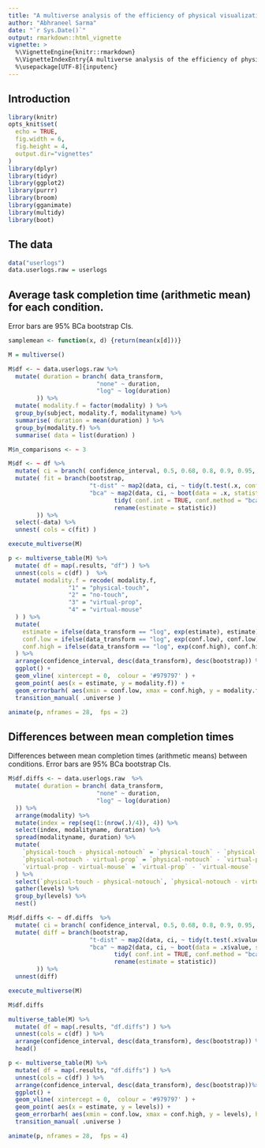```yaml
---
title: "A multiverse analysis of the efficiency of physical visualizations"
author: "Abhraneel Sarma"
date: "`r Sys.Date()`"
output: rmarkdown::html_vignette
vignette: >
  %\VignetteEngine{knitr::rmarkdown}
  %\VignetteIndexEntry{A multiverse analysis of the efficiency of physical visualizations}
  %\usepackage[UTF-8]{inputenc}
---
```


## Introduction
```r
library(knitr)
opts_knit$set(
  echo = TRUE,
  fig.width = 6, 
  fig.height = 4,
  output.dir="vignettes"
)
library(dplyr)
library(tidyr)
library(ggplot2)
library(purrr)
library(broom)
library(gganimate)
library(multidy)
library(boot)
```


## The data

```r
data("userlogs")
data.userlogs.raw = userlogs
```


## Average task completion time (arithmetic mean) for each condition. 
Error bars are 95% BCa bootstrap CIs.

```r
samplemean <- function(x, d) {return(mean(x[d]))}

M = multiverse()

M$df <- ~ data.userlogs.raw %>%
  mutate( duration = branch( data_transform, 
                         "none" ~ duration,
                         "log" ~ log(duration)
        )) %>% 
  mutate( modality.f = factor(modality) ) %>%
  group_by(subject, modality.f, modalityname) %>% 
  summarise( duration = mean(duration) ) %>%
  group_by(modality.f) %>%
  summarise( data = list(duration) )

M$n_comparisons <- ~ 3

M$df <- ~ df %>%
  mutate( ci = branch( confidence_interval, 0.5, 0.68, 0.8, 0.9, 0.95, 0.99, 0.999 )) %>%
  mutate( fit = branch(bootstrap,
                       "t-dist" ~ map2(data, ci, ~ tidy(t.test(.x, conf.level = .y)) ),
                       "bca" ~ map2(data, ci, ~ boot(data = .x, statistic = samplemean, R = 5000) %>%
                              tidy( conf.int = TRUE, conf.method = "bca", conf.level = .y) %>%
                              rename(estimate = statistic))
        )) %>%
  select(-data) %>%
  unnest( cols = c(fit) )
```


```r
execute_multiverse(M)
```


```r
p <- multiverse_table(M) %>%
  mutate( df = map(.results, "df") ) %>%
  unnest(cols = c(df) )  %>%
  mutate( modality.f = recode( modality.f, 
                 "1" = "physical-touch",
                 "2" = "no-touch",
                 "3" = "virtual-prop",
                 "4" = "virtual-mouse"
  ) ) %>%
  mutate( 
    estimate = ifelse(data_transform == "log", exp(estimate), estimate),
    conf.low = ifelse(data_transform == "log", exp(conf.low), conf.low),
    conf.high = ifelse(data_transform == "log", exp(conf.high), conf.high)
  ) %>%
  arrange(confidence_interval, desc(data_transform), desc(bootstrap)) %>%
  ggplot() + 
  geom_vline( xintercept = 0,  colour = '#979797' ) +
  geom_point( aes(x = estimate, y = modality.f)) +
  geom_errorbarh( aes(xmin = conf.low, xmax = conf.high, y = modality.f), height = 0)  +
  transition_manual( .universe )

animate(p, nframes = 28,  fps = 2)
```

## Differences between mean completion times 
Differences between mean completion times (arithmetic means) between conditions. Error bars are 95% BCa bootstrap CIs.

```r
M$df.diffs <- ~ data.userlogs.raw  %>%
  mutate( duration = branch( data_transform, 
                         "none" ~ duration,
                         "log" ~ log(duration)
  )) %>%
  arrange(modality) %>%
  mutate(index = rep(seq(1:(nrow(.)/4)), 4)) %>%
  select(index, modalityname, duration) %>%
  spread(modalityname, duration) %>%
  mutate(
    `physical-touch - physical-notouch` = `physical-touch` - `physical-notouch`,
    `physical-notouch - virtual-prop` = `physical-notouch` - `virtual-prop`,
    `virtual-prop - virtual-mouse` = `virtual-prop` - `virtual-mouse`
  ) %>%
  select(`physical-touch - physical-notouch`, `physical-notouch - virtual-prop`, `virtual-prop - virtual-mouse`) %>%
  gather(levels) %>%
  group_by(levels) %>%
  nest()

M$df.diffs <- ~ df.diffs  %>%
  mutate( ci = branch( confidence_interval, 0.5, 0.68, 0.8, 0.9, 0.95, 0.99, 0.999 )) %>%
  mutate( diff = branch(bootstrap,
                       "t-dist" ~ map2(data, ci, ~ tidy(t.test(.x$value, conf.level = .y)) ),
                       "bca" ~ map2(data, ci, ~ boot(data = .x$value, statistic = samplemean, R = 5000) %>%
                              tidy( conf.int = TRUE, conf.method = "bca", conf.level = .y) %>%
                              rename(estimate = statistic))
        )) %>%
  unnest(diff)
```

```r
execute_multiverse(M)
```

```r
M$df.diffs
```

```r
multiverse_table(M) %>%
  mutate( df = map(.results, "df.diffs") ) %>%
  unnest(cols = c(df) ) %>%
  arrange(confidence_interval, desc(data_transform), desc(bootstrap)) %>%
  head()
```


```r
p <- multiverse_table(M) %>%
  mutate( df = map(.results, "df.diffs") ) %>%
  unnest(cols = c(df) ) %>%
  arrange(confidence_interval, desc(data_transform), desc(bootstrap))%>%
  ggplot() + 
  geom_vline( xintercept = 0,  colour = '#979797' ) +
  geom_point( aes(x = estimate, y = levels)) +
  geom_errorbarh( aes(xmin = conf.low, xmax = conf.high, y = levels), height = 0) +
  transition_manual( .universe )

animate(p, nframes = 28,  fps = 4)
```








